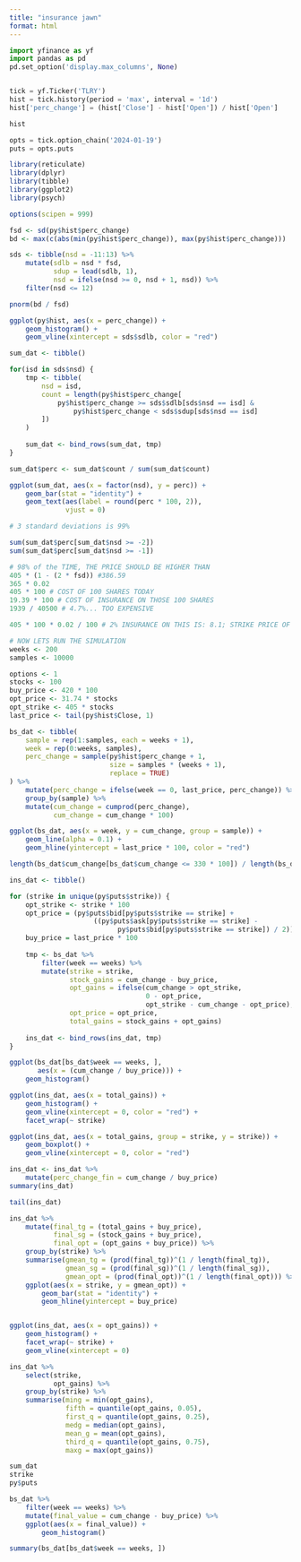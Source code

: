 ```yaml
---
title: "insurance jawn"
format: html
---
```


```python
import yfinance as yf
import pandas as pd
pd.set_option('display.max_columns', None)


tick = yf.Ticker('TLRY')
hist = tick.history(period = 'max', interval = '1d')
hist['perc_change'] = (hist['Close'] - hist['Open']) / hist['Open']

hist

opts = tick.option_chain('2024-01-19')
puts = opts.puts
```

```r
library(reticulate)
library(dplyr)
library(tibble)
library(ggplot2)
library(psych)

options(scipen = 999)

fsd <- sd(py$hist$perc_change)
bd <- max(c(abs(min(py$hist$perc_change)), max(py$hist$perc_change)))

sds <- tibble(nsd = -11:13) %>% 
    mutate(sdlb = nsd * fsd,
           sdup = lead(sdlb, 1),
           nsd = ifelse(nsd >= 0, nsd + 1, nsd)) %>% 
    filter(nsd <= 12)

pnorm(bd / fsd)

ggplot(py$hist, aes(x = perc_change)) + 
    geom_histogram() + 
    geom_vline(xintercept = sds$sdlb, color = "red")

sum_dat <- tibble()

for(isd in sds$nsd) {
    tmp <- tibble(
        nsd = isd,
        count = length(py$hist$perc_change[
            py$hist$perc_change >= sds$sdlb[sds$nsd == isd] &
                py$hist$perc_change < sds$sdup[sds$nsd == isd]
        ])
    )
    
    sum_dat <- bind_rows(sum_dat, tmp)
}

sum_dat$perc <- sum_dat$count / sum(sum_dat$count)

ggplot(sum_dat, aes(x = factor(nsd), y = perc)) +
    geom_bar(stat = "identity") + 
    geom_text(aes(label = round(perc * 100, 2)), 
              vjust = 0)

# 3 standard deviations is 99%

sum(sum_dat$perc[sum_dat$nsd >= -2])
sum(sum_dat$perc[sum_dat$nsd >= -1])

# 98% of the TIME, THE PRICE SHOULD BE HIGHER THAN 
405 * (1 - (2 * fsd)) #386.59
365 * 0.02
405 * 100 # COST OF 100 SHARES TODAY
19.39 * 100 # COST OF INSURANCE ON THOSE 100 SHARES
1939 / 40500 # 4.7%... TOO EXPENSIVE

405 * 100 * 0.02 / 100 # 2% INSURANCE ON THIS IS: 8.1; STRIKE PRICE OF $330

# NOW LETS RUN THE SIMULATION
weeks <- 200
samples <- 10000

options <- 1
stocks <- 100
buy_price <- 420 * 100
opt_price <- 31.74 * stocks
opt_strike <- 405 * stocks
last_price <- tail(py$hist$Close, 1)

bs_dat <- tibble(
    sample = rep(1:samples, each = weeks + 1),
    week = rep(0:weeks, samples),
    perc_change = sample(py$hist$perc_change + 1, 
                         size = samples * (weeks + 1), 
                         replace = TRUE)
) %>% 
    mutate(perc_change = ifelse(week == 0, last_price, perc_change)) %>% 
    group_by(sample) %>% 
    mutate(cum_change = cumprod(perc_change),
           cum_change = cum_change * 100)

ggplot(bs_dat, aes(x = week, y = cum_change, group = sample)) + 
    geom_line(alpha = 0.1) + 
    geom_hline(yintercept = last_price * 100, color = "red")

length(bs_dat$cum_change[bs_dat$cum_change <= 330 * 100]) / length(bs_dat$cum_change)

ins_dat <- tibble()

for (strike in unique(py$puts$strike)) {
    opt_strike <- strike * 100
    opt_price = (py$puts$bid[py$puts$strike == strike] + 
                     ((py$puts$ask[py$puts$strike == strike] - 
                           py$puts$bid[py$puts$strike == strike]) / 2)) * 100
    buy_price = last_price * 100
    
    tmp <- bs_dat %>% 
        filter(week == weeks) %>% 
        mutate(strike = strike, 
               stock_gains = cum_change - buy_price,
               opt_gains = ifelse(cum_change > opt_strike,
                                  0 - opt_price,
                                  opt_strike - cum_change - opt_price),
               opt_price = opt_price,
               total_gains = stock_gains + opt_gains)
    
    ins_dat <- bind_rows(ins_dat, tmp)
}

ggplot(bs_dat[bs_dat$week == weeks, ], 
       aes(x = (cum_change / buy_price))) +
    geom_histogram() 

ggplot(ins_dat, aes(x = total_gains)) + 
    geom_histogram() +
    geom_vline(xintercept = 0, color = "red") +
    facet_wrap(~ strike)

ggplot(ins_dat, aes(x = total_gains, group = strike, y = strike)) + 
    geom_boxplot() + 
    geom_vline(xintercept = 0, color = "red")

ins_dat <- ins_dat %>% 
    mutate(perc_change_fin = cum_change / buy_price)
summary(ins_dat)

tail(ins_dat)

ins_dat %>% 
    mutate(final_tg = (total_gains + buy_price),
           final_sg = (stock_gains + buy_price),
           final_opt = (opt_gains + buy_price)) %>% 
    group_by(strike) %>% 
    summarise(gmean_tg = (prod(final_tg))^(1 / length(final_tg)),
              gmean_sg = (prod(final_sg))^(1 / length(final_sg)),
              gmean_opt = (prod(final_opt))^(1 / length(final_opt))) %>% 
    ggplot(aes(x = strike, y = gmean_opt)) + 
        geom_bar(stat = "identity") +
        geom_hline(yintercept = buy_price)


ggplot(ins_dat, aes(x = opt_gains)) +
    geom_histogram() + 
    facet_wrap(~ strike) + 
    geom_vline(xintercept = 0)

ins_dat %>% 
    select(strike,
           opt_gains) %>% 
    group_by(strike) %>% 
    summarise(ming = min(opt_gains),
              fifth = quantile(opt_gains, 0.05),
              first_q = quantile(opt_gains, 0.25),
              medg = median(opt_gains),
              mean_g = mean(opt_gains),
              third_q = quantile(opt_gains, 0.75),
              maxg = max(opt_gains))

sum_dat
strike
py$puts

bs_dat %>% 
    filter(week == weeks) %>% 
    mutate(final_value = cum_change - buy_price) %>% 
    ggplot(aes(x = final_value)) + 
        geom_histogram()

summary(bs_dat[bs_dat$week == weeks, ])
```


